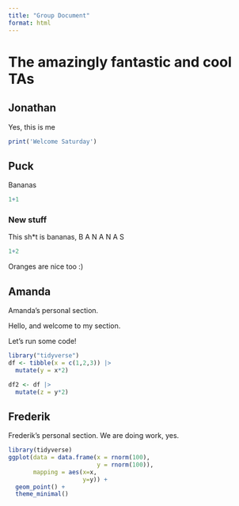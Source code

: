 ```yaml
---
title: "Group Document"
format: html
---
```


# The amazingly fantastic and cool TAs

## Jonathan

Yes, this is me
```r
print('Welcome Saturday')
```


## Puck

Bananas

```r
1+1
```

### New stuff

This sh*t is bananas, B A N A N A S

```r
1+2
```

Oranges are nice too :)

## Amanda

Amanda's personal section.

Hello, and welcome to my section.

Let's run some code!

```r
library("tidyverse")
df <- tibble(x = c(1,2,3)) |> 
  mutate(y = x*2)
```

```r
df2 <- df |> 
  mutate(z = y*2)
```

## Frederik

Frederik's personal section. We are doing work, yes.

```r
library(tidyverse)
ggplot(data = data.frame(x = rnorm(100),
                         y = rnorm(100)),
       mapping = aes(x=x,
                     y=y)) + 
  geom_point() +
  theme_minimal()
```


